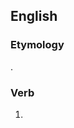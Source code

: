 ==English==

===Etymology===
{{suffix|hug|est|lang=en}}.

===Verb===
{{head|en}}

# {{context|archaic|lang=en}} {{en-archaic second-person singular of|hug|lang=en}}